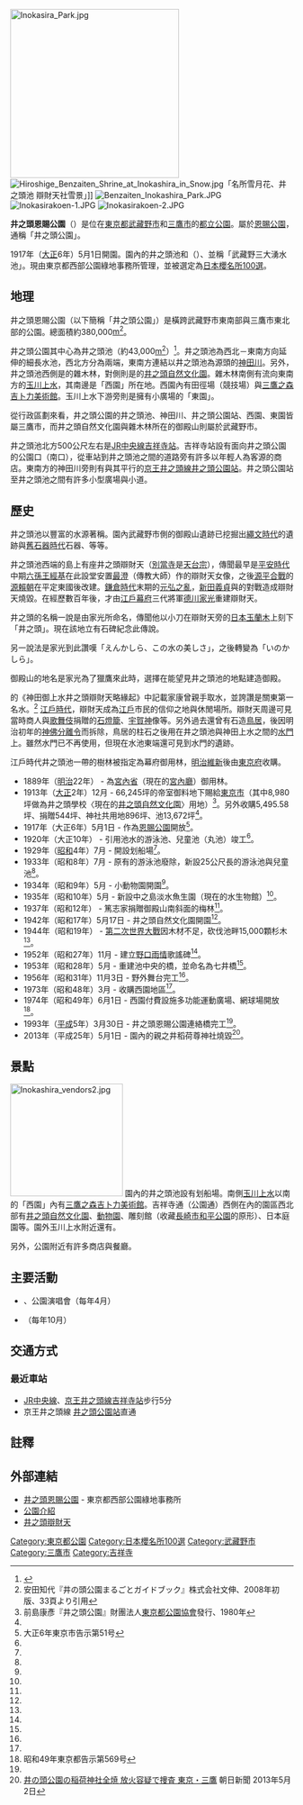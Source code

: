 {{公園
| 名稱           = 井之頭恩賜公園<br />Inokashira Park
| 原名           = 井の頭恩賜公園<ref name="kokuji681">2014年（平成26年）4月24日東京都告示第681号「都立公園の位置、区域及び面積の変更」</ref>
| 圖片           = Inokasirakoen-1.JPG
| 圖片尺寸       = 250px
| 圖片說明       = 春天的井之頭恩賜公園（2012年4月）
| 類型           = 
| 地點           = {{JPN}}[[東京都|東京都]][[三鷹市|三鷹市]]、[[武藏野市|武藏野市]]
| 經緯度         = {{coord|35|42|3|N|139|34|27|E|display=inline,title}}
| 面積           = 411,891.82 [[平方公尺|m<sup>2</sup>]]<ref name="kokuji681" />
| 前身           =
| 設立時間       =
| 管理者         =
| 年遊客數       =
| 開放時間       =
| 設備、遊具     = 田徑場、網球場（6座）、野外舞台、划船場
| 停車場         = 60台
| 無障礙設施     =
| 建築師、工程師 =
| 告示           = 1917年5月1日<br />2014年4月24日東京都告示第681号
| 事務所         =井之頭恩賜公園管理所
| 事務所所在地   = [[東京都|東京都]][[武藏野市|武藏野市]]{{link-ja|御殿山 (武藏野市)|御殿山 (武蔵野市)|御殿山}}一丁目18-31
| 電話號碼       =
| 交通方式       =
| 備註           =
| 官方網站       = [http://www.kensetsu.metro.tokyo.jp/seibuk/inokashira/ 井之頭恩賜公園]
}}
{{japanese|japanese=井の頭恩賜公園|kana=いのかしらおんしこうえん|romaji=Inokashira Onshi Kōen}}
[[File:Inokasira_Park.jpg|300px]]
[[File:Hiroshige_Benzaiten_Shrine_at_Inokashira_in_Snow.jpg|thumb]]「名所雪月花、井之頭池 辯財天社雪景」]]
[[File:Benzaiten_Inokashira_Park.JPG|thumb]]
[[File:Inokasirakoen-1.JPG|thumb]]
[[File:Inokasirakoen-2.JPG|thumb]]

'''井之頭恩賜公園'''（{{jpn|j=井の頭恩賜公園|hg=いのかしらおんしこうえん|rm=Inokashira Onshi Kōen}}）是位在[[東京都|東京都]][[武藏野市|武藏野市]]和[[三鷹市|三鷹市]]的[[東京都|都立]][[公園|公園]]。屬於[[恩賜公園|恩賜公園]]，通稱「井之頭公園」。

1917年（[[大正|大正]]6年）5月1日開園。園內的井之頭池和{{link-ja|三宝寺池|石神井公園|三寶寺池}}（{{link-ja|石神井公園|石神井公園}}）、{{link-ja|善福寺池|善福寺公園|善福寺池}}並稱「武藏野三大湧水池」。現由東京都西部公園綠地事務所管理，並被選定為[[日本櫻名所100選|日本櫻名所100選]]。

== 地理 ==
井之頭恩賜公園（以下簡稱「井之頭公園」）是橫跨武藏野市東南部與三鷹市東北部的公園。總面積約380,000[[平方公尺|m<sup>2</sup>]]。

井之頭公園其中心為井之頭池（約43,000[[平方公尺|m<sup>2</sup>]]）<ref name="gotokyo.org">{{Cite web |url=http://www.gotokyo.org/jp/kanko/mitaka/spot/10522.html |title=井の頭池 - 東京観光財団 |access-date=2017-01-29 |archive-url=https://web.archive.org/web/20170202070324/http://www.gotokyo.org/jp/kanko/mitaka/spot/10522.html |archive-date=2017-02-02 |dead-url=yes }}</ref>。井之頭池為西北－東南方向延伸的細長水池，西北方分為兩端，東南方連結以井之頭池為源頭的[[神田川_(東京都)|神田川]]。另外，井之頭池西側是{{link-ja|御殿山 (武藏野市)|御殿山 (武蔵野市)|御殿山}}的雜木林，{{link-ja|吉祥寺通|吉祥寺通り}}對側則是{{link-ja|東京都建設局|東京都建設局}}的[[井之頭自然文化園|井之頭自然文化園]]。雜木林南側有流向東南方的[[玉川上水|玉川上水]]，其南邊是「西園」所在地。西園內有田徑場（競技場）與[[三鷹之森吉卜力美術館|三鷹之森吉卜力美術館]]。玉川上水下游旁則是擁有小廣場的「東園」。

從行政區劃來看，井之頭公園的井之頭池、神田川、井之頭公園站、西園、東園皆屬三鷹市，而井之頭自然文化園與雜木林所在的御殿山則屬於武藏野市。

井之頭池北方500公尺左右是[[中央線快速|JR中央線]][[吉祥寺站|吉祥寺站]]。吉祥寺站設有面向井之頭公園的公園口（南口），從車站到井之頭池之間的道路旁有許多以年輕人為客源的商店。東南方的神田川旁則有與其平行的[[京王井之頭線|京王井之頭線]][[井之頭公園站|井之頭公園站]]。井之頭公園站至井之頭池之間有許多小型廣場與小道。

== 歷史 ==
井之頭池以豐富的水源著稱。園內武藏野市側的御殿山遺跡已挖掘出[[繩文時代|繩文時代]]的{{link-ja|豎穴式住居|竪穴式住居}}遺跡與[[舊石器時代|舊石器時代]]石器、{{link-ja|敷石住居|敷石住居}}等等。

井之頭池西端的島上有座井之頭辯財天（[[別當寺|別當寺]]是[[天台宗|天台宗]]{{link-ja|大盛寺|大盛寺}}），傳聞最早是[[平安時代|平安時代]]中期[[源經基|六孫王經基]]在此設堂安置[[最澄|最澄]]（傳教大師）作的辯財天女像，之後[[源平合戰|源平合戰]]的[[源賴朝|源賴朝]]在平定東國後改建。[[鎌倉時代|鎌倉時代]]末期的[[元弘之亂|元弘之亂]]，[[新田義貞|新田義貞]]與{{link-ja|北條泰家|北条泰家}}的對戰造成辯財天燒毀。在經歷數百年後，才由[[江戶幕府|江戶幕府]]三代將軍[[德川家光|德川家光]]重建辯財天。

井之頭的名稱一說是由家光所命名，傳聞他以小刀在辯財天旁的[[日本辛夷|日本玉蘭木]]上刻下「井之頭」。現在該地立有石碑紀念此傳說。

另一說法是家光到此讚嘆「えんかしら、この水の美しさ」，之後轉變為「いのかしら」。

御殿山的地名是家光為了獵鷹來此時，選擇在能望見井之頭池的地點建造御殿。

{{link-ja|大盛寺|大盛寺}}的《神田御上水井之頭辯財天略緣起》中記載家康曾親手取水，並誇讚是關東第一名水。<ref>安田知代『井の頭公園まるごとガイドブック』株式会社文伸、2008年初版、33頁より引用</ref>
[[江戶時代|江戶時代]]，辯財天成為[[江戶|江戶]]市民的信仰之地與休閒場所。辯財天周邊可見當時商人與[[歌舞伎|歌舞伎]]捐贈的[[燈籠_(建築裝飾)|石燈籠]]、[[宇賀神|宇賀神]]像等。另外過去還曾有石造[[鳥居|鳥居]]，後因明治初年的[[神佛分離|神佛分離令]]而拆除，鳥居的柱石之後用在井之頭池與神田上水之間的[[水門|水門]]上。雖然水門已不再使用，但現在水池東端還可見到水門的遺跡。

江戶時代井之頭池一帶的樹林被指定為幕府御用林，[[明治維新|明治維新]]後由[[東京府|東京府]]收購。
* 1889年（[[明治|明治]]22年） - 為[[宮內省|宮內省]]（現在的[[宮內廳|宮內廳]]）御用林。
* 1913年（[[大正|大正]]2年）12月 - 66,245坪的帝室御料地下賜給[[東京市|東京市]]（其中8,980坪做為井之頭學校〈現在的[[井之頭自然文化園|井之頭自然文化園]]〉用地）<ref name="前島">前島康彥『井之頭公園』財團法人[[東京都公園協會|東京都公園協會]]發行、1980年</ref>。另外收購5,495.58坪、捐贈544坪、神社共用地896坪、池13,672坪<ref name="前島"/>。
* 1917年（大正6年）5月1日 - 作為[[恩賜公園|恩賜公園]]開放<ref>大正6年東京市告示第51号</ref>。
* 1920年（大正10年） - 引用池水的游泳池、兒童池（丸池）竣工<ref name="前島"/>。
* 1929年（[[昭和|昭和]]4年）7月 - 開設划船場<ref name="前島"/>。
* 1933年（昭和8年）7月 - 原有的游泳池廢除，新設25公尺長的游泳池與兒童池<ref name="前島"/>。
* 1934年（昭和9年）5月 - 小動物園開園<ref name="前島"/>。
* 1935年（昭和10年）5月 - 新設中之島淡水魚生園（現在的水生物館）<ref name="前島"/>。
* 1937年（昭和12年） - 篤志家捐贈御殿山南斜面的梅林<ref name="前島"/>。
* 1942年（昭和17年）5月17日 - 井之頭自然文化園開園<ref name="前島"/>。
* 1944年（昭和19年） - [[第二次世界大戰|第二次世界大戰]]因木材不足，砍伐池畔15,000顆杉木<ref name="前島"/>。
* 1952年（昭和27年）11月 - 建立[[野口雨情|野口雨情]]歌謠碑<ref name="前島"/>。
* 1953年（昭和28年）5月 - 重建池中央的橋，並命名為七井橋<ref name="前島"/>。
* 1956年（昭和31年）11月3日 - 野外舞台完工<ref name="前島"/>。
* 1973年（昭和48年）3月 - 收購西園地區<ref name="前島"/>。
* 1974年（昭和49年）6月1日 - 西園付費設施多功能運動廣場、網球場開放<ref>昭和49年東京都告示第569号</ref>。
* 1993年（[[平成|平成]]5年）3月30日 - 井之頭恩賜公園連絡橋完工<ref name="前島"/>。
* 2013年（平成25年）5月1日 - 園內的親之井稻荷尊神社燒毀<ref>[http://www.asahi.com/national/update/0502/TKY201305020227.html 井の頭公園の稲荷神社全焼 放火容疑で捜査 東京・三鷹] {{Wayback|url=http://www.asahi.com/national/update/0502/TKY201305020227.html |date=20130516133650 }} 朝日新聞 2013年5月2日</ref>。

== 景點 ==
[[Image:Inokashira_vendors2.jpg|200px]]
園內的井之頭池設有划船場。南側[[玉川上水|玉川上水]]以南的「西園」內有[[三鷹之森吉卜力美術館|三鷹之森吉卜力美術館]]。吉祥寺通（公園通）西側在內的園區西北部有[[井之頭自然文化園|井之頭自然文化園]]、[[動物園|動物園]]、{{link-ja|北村西望|北村西望}}雕刻館（收藏[[長崎市|長崎市]][[和平公園_(長崎市)|和平公園]]的{{link-ja|平和祈念像|平和祈念像}}原形）、日本庭園等。園外玉川上水附近還有{{link-ja|三鷹市山本有三紀念館|三鷹市山本有三記念館}}。

另外，公園附近有許多商店與餐廳。

== 主要活動 ==
*{{link-ja|吉祥寺音樂祭|吉祥寺音楽祭}}、公園演唱會（每年4月）
*{{link-ja|吉祥寺ANIME WONDERLAND|吉祥寺アニメワンダーランド}}（每年10月）

== 交通方式 ==
=== 最近車站 ===
* [[中央線快速|JR中央線]]、[[京王井之頭線|京王井之頭線]][[吉祥寺站|吉祥寺站]]步行5分
* 京王井之頭線 [[井之頭公園站|井之頭公園站]]直通

== 註釋 ==
{{reflist}}

== 外部連結 ==
{{Commonscat|Inokashira Park}}
*[http://www.kensetsu.metro.tokyo.jp/seibuk/inokashira/index.html 井之頭恩賜公園]{{Wayback|url=http://www.kensetsu.metro.tokyo.jp/seibuk/inokashira/index.html |date=20170702015223 }} - 東京都西部公園綠地事務所
*[http://www.tokyo-park.or.jp/park/format/index044.html 公園介紹]{{Wayback|url=http://www.tokyo-park.or.jp/park/format/index044.html |date=20201013141531 }}
*[http://www.inokashirabenzaiten.com/ 井之頭辯財天]{{Wayback|url=http://www.inokashirabenzaiten.com/ |date=20200714030743 }}

{{東京都立公園}}
{{DEFAULTSORT:Inokashira Onshi Koen}}

[[Category:東京都公園|Category:東京都公園]]
[[Category:日本櫻名所100選|Category:日本櫻名所100選]]
[[Category:武藏野市|Category:武藏野市]]
[[Category:三鷹市|Category:三鷹市]]
[[Category:吉祥寺|Category:吉祥寺]]